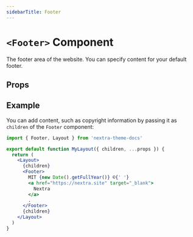 ```yaml
---
sidebarTitle: Footer
---
```



# `<Footer>` Component

The footer area of the website. You can specify content for your default footer.

## Props

<APIDocs
  componentName="Footer"
  packageName="nextra-theme-docs"
  groupKeys="ComponentProps<'footer'>"
/>

## Example

You can add content, such as copyright information by passing it as `children`
of the `Footer` component:

```jsx filename="app/layout.jsx"
import { Footer, Layout } from 'nextra-theme-docs'

export default function MyLayout({ children, ...props }) {
  return (
    <Layout>
      {children}
      <Footer>
        MIT {new Date().getFullYear()} ©{' '}
        <a href="https://nextra.site" target="_blank">
          Nextra
        </a>
        .
      </Footer>
      {children}
    </Layout>
  )
}
```

<ToggleVisibilitySection element="`<Footer>`" property="footer" />
